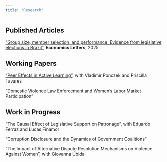 ```yaml
---
title: "Research"
---
```


```{=html}
<style>
  details{
    padding: 7pt;
  }
details[open]{
    background: #eeeeee;
}
</style>
```
## Published Articles

["Group size, member selection, and performance: Evidence from legislative elections in Brazil"](https://doi.org/10.1016/j.econlet.2024.112153), **Economics Letters**, 2025

## Working Papers

["Peer Effects in Active Learning"](lima_ponczek_tavares_2025.pdf), with Vladimir Ponczek and Priscilla Tavares

"Domestic Violence Law Enforcement and Women's Labor Market Participation"

## Work in Progress

"The Causal Effect of Legislative Support on Patronage", with Eduardo Ferraz and Lucas Finamor

"Corruption Disclosure and the Dynamics of Government Coalitions"

"The Impact of Alternative Dispute Resolution Mechanisms on Violence Against Women", with Giovanna Úbida
